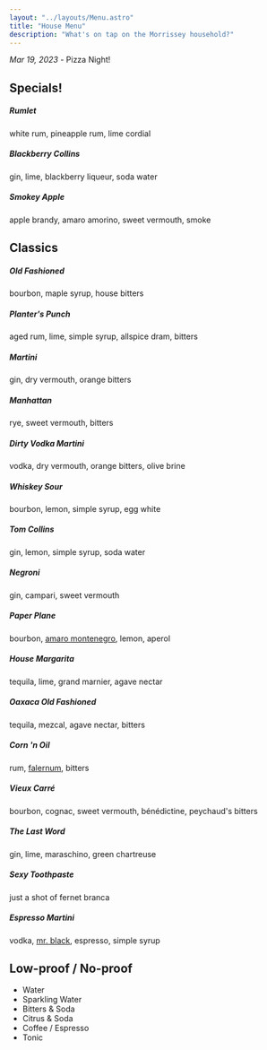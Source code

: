 ```yaml
---
layout: "../layouts/Menu.astro"
title: "House Menu"
description: "What's on tap on the Morrissey household?"
---
```


_Mar 19, 2023_ - Pizza Night!

## Specials!

##### Rumlet

white rum, pineapple rum, lime cordial

##### Blackberry Collins

gin, lime, blackberry liqueur, soda water

##### Smokey Apple

apple brandy, amaro amorino, sweet vermouth, smoke

## Classics

##### Old Fashioned

bourbon, maple syrup, house bitters

##### Planter's Punch

aged rum, lime, simple syrup, allspice dram, bitters

##### Martini

gin, dry vermouth, orange bitters

##### Manhattan

rye, sweet vermouth, bitters

##### Dirty Vodka Martini

vodka, dry vermouth, orange bitters, olive brine

##### Whiskey Sour

bourbon, lemon, simple syrup, egg white

##### Tom Collins

gin, lemon, simple syrup, soda water

##### Negroni

gin, campari, sweet vermouth

##### Paper Plane

bourbon, [amaro montenegro](https://www.amaromontenegro.com/en), lemon, aperol

##### House Margarita

tequila, lime, grand marnier, agave nectar

##### Oaxaca Old Fashioned

tequila, mezcal, agave nectar, bitters

##### Corn 'n Oil

rum, [falernum](https://alpenz.com/product-falernum.html), bitters

##### Vieux Carré

bourbon, cognac, sweet vermouth, bénédictine, peychaud's bitters

##### The Last Word

gin, lime, maraschino, green chartreuse

##### Sexy Toothpaste

just a shot of fernet branca

##### Espresso Martini

vodka, [mr. black](https://mrblack.co/us/), espresso, simple syrup

## Low-proof / No-proof

- Water
- Sparkling Water
- Bitters & Soda
- Citrus & Soda
- Coffee / Espresso
- Tonic
